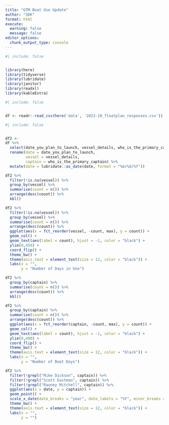 ---
title: "GTM Boat Use Update"
author: "SDK"
format: html
execute:
  warning: false
  message: false
editor_options: 
  chunk_output_type: console
---

```{r}
#| include: false


library(here)
library(tidyverse)
library(lubridate)
library(janitor)
library(readxl)
library(kableExtra)
```

```{r}
#| include: false


df <- readr::read_csv(here('data', '2023-10_floatplan_responses.csv')) %>% janitor::clean_names()
```

```{r}
#| include: false


df2 <-
df %>% 
  select(date_you_plan_to_launch, vessel_details, who_is_the_primary_captain) %>% 
  rename(date = date_you_plan_to_launch,
         vessel = vessel_details,
         captain = who_is_the_primary_captain) %>% 
  mutate(date = lubridate::as_date(date, format = "%m/%d/%Y"))

```

```{r}
df2 %>% 
  filter(!is.na(vessel)) %>% 
  group_by(vessel) %>%
  summarise(count = n()) %>% 
  arrange(desc(count)) %>% 
  kbl() 
```

```{r}
df2 %>% 
  filter(!is.na(vessel)) %>% 
  group_by(vessel) %>%
  summarise(count = n()) %>% 
  arrange(desc(count)) %>% 
  ggplot(aes(x = fct_reorder(vessel, -count, max), y = count)) +
  geom_col() +
  geom_text(aes(label = count), hjust = -1, color = "black") +
  ylim(0,450) +
  coord_flip() +
  theme_bw() +
  theme(axis.text = element_text(size = 12, color = "black")) +
  labs(x = "", 
       y = "Number of Days in Use")
```

```{r}
df2 %>% 
  group_by(captain) %>% 
  summarise(count = n()) %>% 
  arrange(desc(count)) %>% 
  kbl()
```

```{r}
df2 %>% 
  group_by(captain) %>% 
  summarise(count = n()) %>% 
  arrange(desc(count)) %>% 
  ggplot(aes(x = fct_reorder(captain, -count, max), y = count)) +
  geom_col() +
  geom_text(aes(label = count), hjust = -1, color = "black") +
  ylim(0,400) +
  coord_flip() +
  theme_bw() +
  theme(axis.text = element_text(size = 12, color = "black")) +
  labs(x = "", 
       y = "Number of Boat Days")
```

```{r}
df2 %>% 
  filter(!grepl("Mike Dickson", captain)) %>%
  filter(!grepl("Scott Eastman", captain)) %>%
  filter(!grepl("Rauney Mitchell", captain)) %>%
  ggplot(aes(x = date, y = captain)) +
  geom_point() + 
  scale_x_date(date_breaks = "year", date_labels = "%Y", minor_breaks = "1 month") +
  theme_bw() +
  theme(axis.text = element_text(size = 12, color = "black")) +
  labs(x = "",
       y = "")
```